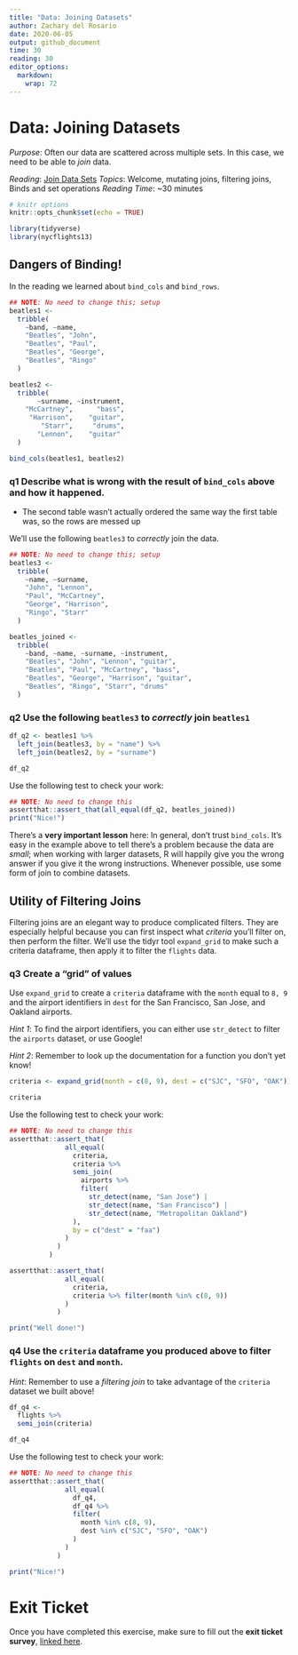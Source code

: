 ```yaml
---
title: "Data: Joining Datasets"
author: Zachary del Rosario
date: 2020-06-05
output: github_document
time: 30
reading: 30
editor_options: 
  markdown: 
    wrap: 72
---
```


# Data: Joining Datasets

*Purpose*: Often our data are scattered across multiple sets. In this
case, we need to be able to *join* data.

*Reading*: [Join Data Sets](https://rstudio.cloud/learn/primers/4.3)
*Topics*: Welcome, mutating joins, filtering joins, Binds and set
operations *Reading Time*: \~30 minutes

```r
# knitr options
knitr::opts_chunk$set(echo = TRUE)
```

```r
library(tidyverse)
library(nycflights13)

```

## Dangers of Binding!

<!-- ------------------------- -->

In the reading we learned about `bind_cols` and `bind_rows`.

```r
## NOTE: No need to change this; setup
beatles1 <-
  tribble(
    ~band, ~name,
    "Beatles", "John",
    "Beatles", "Paul",
    "Beatles", "George",
    "Beatles", "Ringo"
  )

beatles2 <-
  tribble(
       ~surname, ~instrument,
    "McCartney",      "bass",
     "Harrison",    "guitar",
        "Starr",     "drums",
       "Lennon",    "guitar"
  )

bind_cols(beatles1, beatles2)
```

### **q1** Describe what is wrong with the result of `bind_cols` above and how it happened.

-   The second table wasn't actually ordered the same way the first
    table was, so the rows are messed up

We'll use the following `beatles3` to *correctly* join the data.

```r
## NOTE: No need to change this; setup
beatles3 <-
  tribble(
    ~name, ~surname,
    "John", "Lennon",
    "Paul", "McCartney",
    "George", "Harrison",
    "Ringo", "Starr"
  )

beatles_joined <-
  tribble(
    ~band, ~name, ~surname, ~instrument,
    "Beatles", "John", "Lennon", "guitar",
    "Beatles", "Paul", "McCartney", "bass",
    "Beatles", "George", "Harrison", "guitar",
    "Beatles", "Ringo", "Starr", "drums"
  )
```

### **q2** Use the following `beatles3` to *correctly* join `beatles1`

```r
df_q2 <- beatles1 %>%
  left_join(beatles3, by = "name") %>%
  left_join(beatles2, by = "surname")

df_q2
```

Use the following test to check your work:

```r
## NOTE: No need to change this
assertthat::assert_that(all_equal(df_q2, beatles_joined))
print("Nice!")
```

There's a **very important lesson** here: In general, don't trust
`bind_cols`. It's easy in the example above to tell there's a problem
because the data are *small*; when working with larger datasets, R will
happily give you the wrong answer if you give it the wrong instructions.
Whenever possible, use some form of join to combine datasets.

## Utility of Filtering Joins

<!-- ------------------------- -->

Filtering joins are an elegant way to produce complicated filters. They
are especially helpful because you can first inspect what *criteria*
you'll filter on, then perform the filter. We'll use the tidyr tool
`expand_grid` to make such a criteria dataframe, then apply it to filter
the `flights` data.

### **q3** Create a "grid" of values

Use `expand_grid` to create a `criteria` dataframe with the `month`
equal to `8, 9` and the airport identifiers in `dest` for the San
Francisco, San Jose, and Oakland airports.

*Hint 1*: To find the airport identifiers, you can either use
`str_detect` to filter the `airports` dataset, or use Google!

*Hint 2*: Remember to look up the documentation for a function you don't
yet know!

```r
criteria <- expand_grid(month = c(8, 9), dest = c("SJC", "SFO", "OAK"))

criteria
```

Use the following test to check your work:

```r
## NOTE: No need to change this
assertthat::assert_that(
              all_equal(
                criteria,
                criteria %>%
                semi_join(
                  airports %>%
                  filter(
                    str_detect(name, "San Jose") |
                    str_detect(name, "San Francisco") |
                    str_detect(name, "Metropolitan Oakland")
                ),
                by = c("dest" = "faa")
              )
            )
          )

assertthat::assert_that(
              all_equal(
                criteria,
                criteria %>% filter(month %in% c(8, 9))
              )
            )

print("Well done!")
```

### **q4** Use the `criteria` dataframe you produced above to filter `flights` on `dest` and `month`.

*Hint*: Remember to use a *filtering join* to take advantage of the
`criteria` dataset we built above!

```r
df_q4 <-
  flights %>%
  semi_join(criteria)

df_q4
```

Use the following test to check your work:

```r
## NOTE: No need to change this
assertthat::assert_that(
              all_equal(
                df_q4,
                df_q4 %>%
                filter(
                  month %in% c(8, 9),
                  dest %in% c("SJC", "SFO", "OAK")
                )
              )
            )

print("Nice!")
```

<!-- include-exit-ticket -->

# Exit Ticket

<!-- -------------------------------------------------- -->

Once you have completed this exercise, make sure to fill out the **exit
ticket survey**, [linked
here](https://docs.google.com/forms/d/e/1FAIpQLSeuq2LFIwWcm05e8-JU84A3irdEL7JkXhMq5Xtoalib36LFHw/viewform?usp=pp_url&entry.693978880=e-data05-join-assignment.Rmd).
